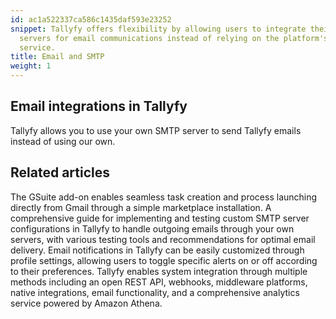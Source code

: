 ```yaml
---
id: ac1a522337ca586c1435daf593e23252
snippet: Tallyfy offers flexibility by allowing users to integrate their own SMTP
  servers for email communications instead of relying on the platform's default email
  service.
title: Email and SMTP
weight: 1
---
```


## Email integrations in Tallyfy

Tallyfy allows you to use your own SMTP server to send Tallyfy emails instead of using our own.



<PageTree />


## Related articles
<CardGrid>
<LinkTitleCard header="<b>Email > Gmail AddOn</b>" href="/products/pro/integrations/email/how-can-i-manage-my-tasks-with-tallyfys-gmail-add-on/" > The GSuite add-on enables seamless task creation and process launching directly from Gmail through a simple marketplace installation. </LinkTitleCard>
<LinkTitleCard header="<b>Email > Setup custom SMTP sending</b>" href="/products/pro/integrations/email/how-to-set-up-custom-smtp-in-tallyfy/" > A comprehensive guide for implementing and testing custom SMTP server configurations in Tallyfy to handle outgoing emails through your own servers, with various testing tools and recommendations for optimal email delivery. </LinkTitleCard>
<LinkTitleCard header="<b>Personal Settings > Manage Email Notifications</b>" href="/products/pro/settings/personal-settings/how-can-i-manage-email-notifications-in-tallyfy/" > Email notifications in Tallyfy can be easily customized through profile settings, allowing users to toggle specific alerts on or off according to their preferences. </LinkTitleCard>
<LinkTitleCard header="<b>Pro > Integrations</b>" href="/products/pro/integrations/" > Tallyfy enables system integration through multiple methods including an open REST API, webhooks, middleware platforms, native integrations, email functionality, and a comprehensive analytics service powered by Amazon Athena. </LinkTitleCard>
</CardGrid>